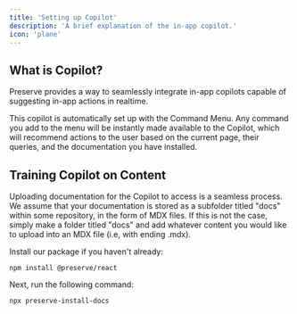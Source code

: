 ```yaml
---
title: 'Setting up Copilot'
description: 'A brief explanation of the in-app copilot.'
icon: 'plane'
---
```


## What is Copilot?

Preserve provides a way to seamlessly integrate in-app copilots capable of suggesting in-app actions in realtime. 

This copilot is automatically set up with the Command Menu. Any command you add to the menu will be instantly made available to the Copilot, which will recommend actions to the user based on the current page, their queries, and the documentation you have installed.

## Training Copilot on Content

Uploading documentation for the Copilot to access is a seamless process. We assume that your documentation is stored as a subfolder titled "docs" within some repository, in the form of MDX files. If this is not the case, simply make a folder titled "docs" and add whatever content you would like to upload into an MDX file (i.e, with ending .mdx).

Install our package if you haven't already:
```
npm install @preserve/react
```

Next, run the following command:
```
npx preserve-install-docs
```

